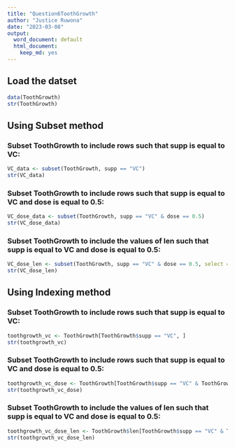 ```yaml
---
title: "Question6ToothGrowth"
author: "Justice Ruwona"
date: "2023-03-08"
output: 
  word_document: default
  html_document:
    keep_md: yes
---
```


## Load the datset
```r
data(ToothGrowth)
str(ToothGrowth)
```

## Using Subset method

### Subset ToothGrowth to include rows such that supp is equal to VC:

```r
VC_data <- subset(ToothGrowth, supp == "VC")
str(VC_data)
```
### Subset ToothGrowth to include rows such that supp is equal to VC and dose is equal to 0.5:
```r
VC_dose_data <- subset(ToothGrowth, supp == "VC" & dose == 0.5)
str(VC_dose_data)
```


### Subset ToothGrowth to include the values of len such that supp is equal to VC and dose is equal to 0.5:

```r
VC_dose_len <- subset(ToothGrowth, supp == "VC" & dose == 0.5, select = len)
str(VC_dose_len)
```

## Using Indexing method
### Subset ToothGrowth to include rows such that supp is equal to VC:
```r
toothgrowth_vc <- ToothGrowth[ToothGrowth$supp == "VC", ]
str(toothgrowth_vc)
```
### Subset ToothGrowth to include rows such that supp is equal to VC and dose is equal to 0.5:
```r
toothgrowth_vc_dose <- ToothGrowth[ToothGrowth$supp == "VC" & ToothGrowth$dose == 0.5, ]
str(toothgrowth_vc_dose)
```
### Subset ToothGrowth to include the values of len such that supp is equal to VC and dose is equal to 0.5:
```r
toothgrowth_vc_dose_len <- ToothGrowth$len[ToothGrowth$supp == "VC" & ToothGrowth$dose == 0.5]
str(toothgrowth_vc_dose_len)
```




